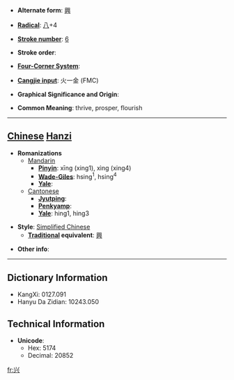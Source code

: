 * '''Alternate form''': [[興]]

* '''[[Wiktionary:Chinese radical index| Radical]]''': [[Wiktionary:Chinese radical index 八|八]]+4

* '''[[Wiktionary:Chinese total strokes index|Stroke number]]''': [[Wiktionary:Chinese total strokes index 6|6]]

* '''Stroke order''': 

* '''[[Wiktionary:Chinese four corner index|Four-Corner System]]''': 

* '''[[Wiktionary:Chinese Cangjie index|Cangjie input]]''': 火一金 (FMC)

* '''Graphical Significance and Origin''': 

* '''Common Meaning''': thrive, prosper, flourish

----

== [[Chinese]] [[Hanzi]] ==

* '''Romanizations'''
** [[Mandarin]]
*** '''[[Pinyin]]''': xīng (xing1), xìng (xing4)
*** '''[[Wade-Giles]]''': hsing<sup>1</sup>, hsing<sup>4</sup>
*** '''[[Yale]]''': 
**[[Cantonese]]
***'''[[Jyutping]]''':
***'''[[Penkyamp]]''': 
***'''[[Yale]]''': hing1, hing3

* '''Style''': [[Simplified Chinese]] 
** '''[[Traditional Chinese|Traditional]] equivalent''': [[興]]

* '''Other info''': 

----

== Dictionary Information ==

* KangXi: 0127.091
* Hanyu Da Zidian: 10243.050

== Technical Information ==

* '''Unicode''':
** Hex: 5174
** Decimal: 20852

[[fr:兴]]